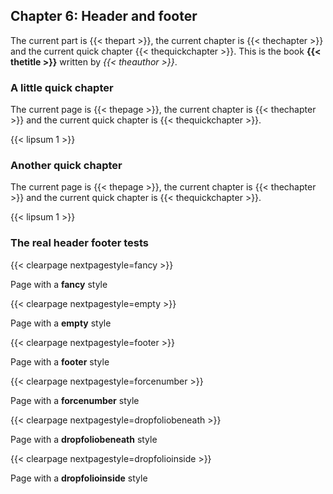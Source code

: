 ## Chapter 6: Header and footer

The current part is {{< thepart >}}, the current chapter is {{< thechapter >}}
and the current quick chapter {{< thequickchapter >}}. This is the book
**{{< thetitle >}}** written by _{{< theauthor >}}_.

### A little quick chapter

The current page is {{< thepage >}}, the current chapter is {{< thechapter >}}
and the current quick chapter is {{< thequickchapter >}}.

{{< lipsum 1 >}}

### Another quick chapter

The current page is {{< thepage >}}, the current chapter is {{< thechapter >}}
and the current quick chapter is {{< thequickchapter >}}.

{{< lipsum 1 >}}

### The real header footer tests

{{< clearpage nextpagestyle=fancy >}}

:::{vfill=both scale=3 align=center}
Page with a **fancy** style
:::

{{< clearpage nextpagestyle=empty >}}

:::{vfill=both scale=3 align=center}
Page with a **empty** style
:::

{{< clearpage nextpagestyle=footer >}}

:::{vfill=both scale=3 align=center}
Page with a **footer** style
:::

{{< clearpage nextpagestyle=forcenumber >}}

:::{vfill=both scale=3 align=center}
Page with a **forcenumber** style
:::

{{< clearpage nextpagestyle=dropfoliobeneath >}}

:::{vfill=both scale=3 align=center}
Page with a **dropfoliobeneath** style
:::

{{< clearpage nextpagestyle=dropfolioinside >}}

:::{vfill=both scale=3 align=center scale=3 align=center}
Page with a **dropfolioinside** style
:::
